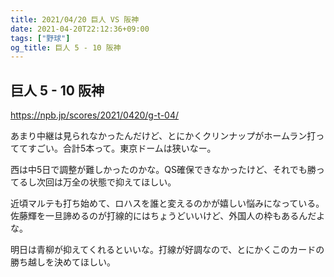 ```yaml
---
title: 2021/04/20 巨人 VS 阪神
date: 2021-04-20T22:12:36+09:00
tags: ["野球"]
og_title: 巨人 5 - 10 阪神
---
```


## 巨人 5 - 10 阪神

https://npb.jp/scores/2021/0420/g-t-04/


あまり中継は見られなかったんだけど、とにかくクリンナップがホームラン打っててすごい。合計5本って。東京ドームは狭いなー。

西は中5日で調整が難しかったのかな。QS確保できなかったけど、それでも勝ってるし次回は万全の状態で抑えてほしい。

近頃マルテも打ち始めて、ロハスを誰と変えるのかが嬉しい悩みになっている。佐藤輝を一旦諦めるのが打線的にはちょうどいいけど、外国人の枠もあるんだよな。

明日は青柳が抑えてくれるといいな。打線が好調なので、とにかくこのカードの勝ち越しを決めてほしい。
